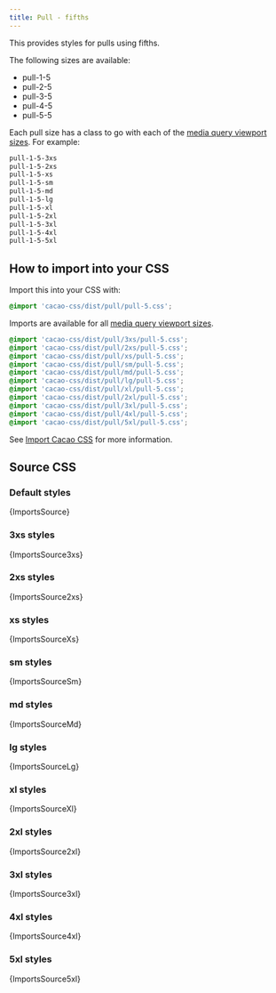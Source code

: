```yaml
---
title: Pull - fifths
---
```


This provides styles for pulls using fifths.

The following sizes are available:

- pull-1-5
- pull-2-5
- pull-3-5
- pull-4-5
- pull-5-5

Each pull size has a class to go with each of the [media query viewport sizes](/styles/media#viewport-media-queries). For example:

```css
pull-1-5-3xs
pull-1-5-2xs
pull-1-5-xs
pull-1-5-sm
pull-1-5-md
pull-1-5-lg
pull-1-5-xl
pull-1-5-2xl
pull-1-5-3xl
pull-1-5-4xl
pull-1-5-5xl
```


## How to import into your CSS

Import this into your CSS with:

```css
@import 'cacao-css/dist/pull/pull-5.css';
```

Imports are available for all [media query viewport sizes](/styles/media#viewport-media-queries).

```css
@import 'cacao-css/dist/pull/3xs/pull-5.css';
@import 'cacao-css/dist/pull/2xs/pull-5.css';
@import 'cacao-css/dist/pull/xs/pull-5.css';
@import 'cacao-css/dist/pull/sm/pull-5.css';
@import 'cacao-css/dist/pull/md/pull-5.css';
@import 'cacao-css/dist/pull/lg/pull-5.css';
@import 'cacao-css/dist/pull/xl/pull-5.css';
@import 'cacao-css/dist/pull/2xl/pull-5.css';
@import 'cacao-css/dist/pull/3xl/pull-5.css';
@import 'cacao-css/dist/pull/4xl/pull-5.css';
@import 'cacao-css/dist/pull/5xl/pull-5.css';
```

See [Import Cacao CSS](/import) for more information.

## Source CSS

<!-- markdownlint-disable -->

### Default styles

<CodeBlock language="css" title="pull/pull-5.css">{ImportsSource}</CodeBlock>

### 3xs styles

<CodeBlock language="css" title="pull/3xs/pull-5.css">{ImportsSource3xs}</CodeBlock>

### 2xs styles

<CodeBlock language="css" title="pull/2xs/pull-5.css">{ImportsSource2xs}</CodeBlock>

### xs styles

<CodeBlock language="css" title="pull/xs/pull-5.css">{ImportsSourceXs}</CodeBlock>

### sm styles

<CodeBlock language="css" title="pull/sm/pull-5.css">{ImportsSourceSm}</CodeBlock>

### md styles

<CodeBlock language="css" title="pull/md/pull-5.css">{ImportsSourceMd}</CodeBlock>

### lg styles

<CodeBlock language="css" title="pull/lg/pull-5.css">{ImportsSourceLg}</CodeBlock>

### xl styles

<CodeBlock language="css" title="pull/xl/pull-5.css">{ImportsSourceXl}</CodeBlock>

### 2xl styles

<CodeBlock language="css" title="pull/2xl/pull-5.css">{ImportsSource2xl}</CodeBlock>

### 3xl styles

<CodeBlock language="css" title="pull/3xl/pull-5.css">{ImportsSource3xl}</CodeBlock>

### 4xl styles

<CodeBlock language="css" title="pull/4xl/pull-5.css">{ImportsSource4xl}</CodeBlock>

### 5xl styles

<CodeBlock language="css" title="pull/5xl/pull-5.css">{ImportsSource5xl}</CodeBlock>
